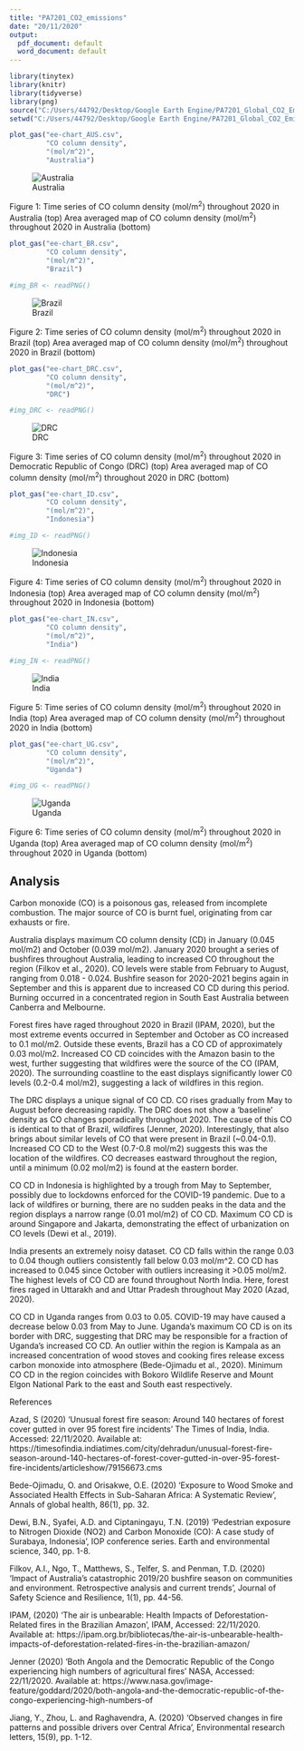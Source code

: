 ```yaml
---
title: "PA7201_CO2_emissions"
date: "20/11/2020"
output:
  pdf_document: default
  word_document: default
---
```

```r
library(tinytex)
library(knitr)
library(tidyverse)
library(png)
source("C:/Users/44792/Desktop/Google Earth Engine/PA7201_Global_CO2_Emissions/plot_gas.R")
setwd("C:/Users/44792/Desktop/Google Earth Engine/PA7201_Global_CO2_Emissions/")
```


```r
plot_gas("ee-chart_AUS.csv", 
         "CO column density", 
         "(mol/m^2)",
         "Australia")
```
![Australia](C:/Users/44792/Desktop/Google Earth Engine/PA7201_Global_CO2_Emissions/Images/Aus_trans.png)

Figure 1: Time series of CO column density (mol/m^2^) throughout 2020 in Australia (top)
Area averaged map of CO column density (mol/m^2^) throughout 2020 in Australia (bottom)

```r
plot_gas("ee-chart_BR.csv", 
         "CO column density", 
         "(mol/m^2)",
         "Brazil")

#img_BR <- readPNG()
```

![Brazil](C:/Users/44792/Desktop/Google Earth Engine/PA7201_Global_CO2_Emissions/Images/Brazil_trans.png)

Figure 2: Time series of CO column density (mol/m^2^) throughout 2020 in Brazil (top)
Area averaged map of CO column density (mol/m^2^) throughout 2020 in Brazil (bottom)

```r
plot_gas("ee-chart_DRC.csv", 
         "CO column density", 
         "(mol/m^2)",
         "DRC")

#img_DRC <- readPNG()
```

![DRC](C:/Users/44792/Desktop/Google Earth Engine/PA7201_Global_CO2_Emissions/Images/DRC.png)

Figure 3: Time series of CO column density (mol/m^2^) throughout 2020 in Democratic Republic of Congo (DRC) (top)
Area averaged map of CO column density (mol/m^2^) throughout 2020 in DRC (bottom)

```r
plot_gas("ee-chart_ID.csv", 
         "CO column density", 
         "(mol/m^2)",
         "Indonesia")

#img_ID <- readPNG()
```

![Indonesia](C:/Users/44792/Desktop/Google Earth Engine/PA7201_Global_CO2_Emissions/Images/Indonesia_trans.png)

Figure 4: Time series of CO column density (mol/m^2^) throughout 2020 in Indonesia (top)
Area averaged map of CO column density (mol/m^2^) throughout 2020 in Indonesia (bottom)

```r
plot_gas("ee-chart_IN.csv", 
         "CO column density", 
         "(mol/m^2)",
         "India")

#img_IN <- readPNG()
```

![India](C:/Users/44792/Desktop/Google Earth Engine/PA7201_Global_CO2_Emissions/Images/India_tran_April.png)

Figure 5: Time series of CO column density (mol/m^2^) throughout 2020 in India (top)
Area averaged map of CO column density (mol/m^2^) throughout 2020 in India (bottom)

```r
plot_gas("ee-chart_UG.csv", 
         "CO column density", 
         "(mol/m^2)",
         "Uganda")

#img_UG <- readPNG()
```

![Uganda](C:/Users/44792/Desktop/Google Earth Engine/PA7201_Global_CO2_Emissions/Images/Uganda_trans.png)

Figure 6: Time series of CO column density (mol/m^2^) throughout 2020 in Uganda (top)
Area averaged map of CO column density (mol/m^2^) throughout 2020 in Uganda (bottom)





## Analysis


Carbon monoxide (CO) is a poisonous gas, released from incomplete combustion. The major source of CO is burnt fuel, originating from car exhausts or fire.

Australia displays maximum CO column density (CD) in January (0.045 mol/m2) and October (0.039 mol/m2). January 2020 brought a series of bushfires throughout Australia, leading to increased CO throughout the region (Filkov et al., 2020). CO levels were stable from February to August, ranging from 0.018 - 0.024. Bushfire season for 2020-2021 begins again in September and this is apparent due to increased CO CD during this period. Burning occurred in a concentrated region in South East Australia between Canberra and Melbourne. 

Forest fires have raged throughout 2020 in Brazil (IPAM, 2020), but the most extreme events occurred in September and October as CO increased to 0.1 mol/m2. Outside these events, Brazil has a CO CD of approximately 0.03 mol/m2. Increased CO CD coincides with the Amazon basin to the west, further suggesting that wildfires were the source of the CO (IPAM, 2020). The surrounding coastline to the east displays significantly lower C0 levels (0.2-0.4 mol/m2), suggesting a lack of wildfires in this region. 

The DRC displays a unique signal of CO CD. CO rises gradually from May to August before decreasing rapidly. The DRC does not show a ‘baseline’ density as CO changes sporadically throughout 2020. The cause of this CO is identical to that of Brazil, wildfires (Jenner, 2020). Interestingly, that also brings about similar levels of CO that were present in Brazil (~0.04-0.1). Increased CO CD to the West (0.7-0.8 mol/m2) suggests this was the location of the wildfires. CO decreases eastward throughout the region, until a minimum (0.02 mol/m2) is found at the eastern border.  

CO CD in Indonesia is highlighted by a trough from May to September, possibly due to lockdowns enforced for the COVID-19 pandemic. Due to a lack of wildfires or burning, there are no sudden peaks in the data and the region displays a narrow range (0.01 mol/m2) of CO CD. Maximum CO CD is around Singapore and Jakarta, demonstrating the effect of urbanization on CO levels (Dewi et al., 2019). 

India presents an extremely noisy dataset. CO CD falls within the range 0.03 to 0.04 though outliers consistently fall below 0.03 mol/m^2. CO CD has increased to 0.045 since October with outliers increasing it >0.05 mol/m2. The highest levels of CO CD are found throughout North India. Here, forest fires raged in Uttarakh and and Uttar Pradesh throughout May 2020 (Azad, 2020).

CO CD in Uganda ranges from 0.03 to 0.05. COVID-19 may have caused a decrease below 0.03 from May to June.  Uganda’s maximum CO CD is on its border with DRC, suggesting that DRC may be responsible for a fraction of Uganda’s increased CO CD. An outlier within the region is Kampala as an increased concentration of wood stoves and cooking fires release excess carbon monoxide into atmosphere (Bede-Ojimadu et al., 2020). Minimum CO CD in the region coincides with Bokoro Wildlife Reserve and Mount Elgon National Park to the east and South east respectively. 

References

Azad, S (2020) ‘Unusual forest fire season: Around 140 hectares of forest cover gutted in over 95 forest fire incidents’ The Times of India, India. Accessed: 22/11/2020. Available at: https://timesofindia.indiatimes.com/city/dehradun/unusual-forest-fire-season-around-140-hectares-of-forest-cover-gutted-in-over-95-forest-fire-incidents/articleshow/79156673.cms

Bede-Ojimadu, O. and Orisakwe, O.E. (2020) 'Exposure to Wood Smoke and Associated Health Effects in Sub-Saharan Africa: A Systematic Review', Annals of global health, 86(1), pp. 32.

Dewi, B.N., Syafei, A.D. and Ciptaningayu, T.N. (2019) 'Pedestrian exposure to Nitrogen Dioxide (NO2) and Carbon Monoxide (CO): A case study of Surabaya, Indonesia', IOP conference series. Earth and environmental science, 340, pp. 1-8.

Filkov, A.I., Ngo, T., Matthews, S., Telfer, S. and Penman, T.D. (2020) 'Impact of Australia's catastrophic 2019/20 bushfire season on communities and environment. Retrospective analysis and current trends', Journal of Safety Science and Resilience, 1(1), pp. 44-56.

IPAM, (2020) ‘The air is unbearable: Health Impacts of Deforestation-Related fires in the Brazilian Amazon’, IPAM, Accessed: 22/11/2020. Available at: https://ipam.org.br/bibliotecas/the-air-is-unbearable-health-impacts-of-deforestation-related-fires-in-the-brazilian-amazon/

Jenner (2020) ‘Both Angola and the Democratic Republic of the Congo experiencing high numbers of agricultural fires’ NASA, Accessed: 22/11/2020. Available at: https://www.nasa.gov/image-feature/goddard/2020/both-angola-and-the-democratic-republic-of-the-congo-experiencing-high-numbers-of

Jiang, Y., Zhou, L. and Raghavendra, A. (2020) 'Observed changes in fire patterns and possible drivers over Central Africa', Environmental research letters, 15(9), pp. 1-12.

